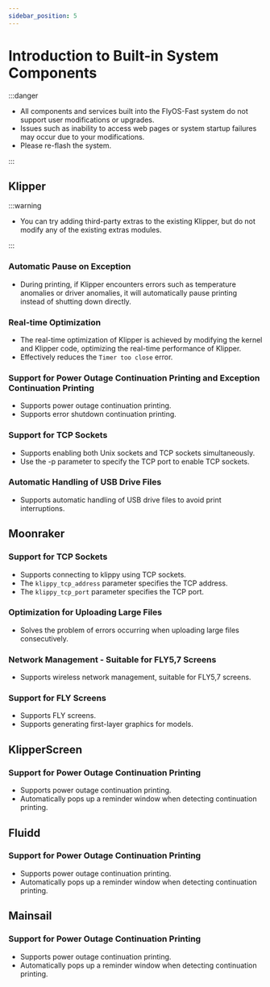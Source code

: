 ```yaml
---
sidebar_position: 5
---
```


# Introduction to Built-in System Components

:::danger

- All components and services built into the FlyOS-Fast system do not support user modifications or upgrades.
- Issues such as inability to access web pages or system startup failures may occur due to your modifications.
- Please re-flash the system.

:::

## Klipper

:::warning

- You can try adding third-party extras to the existing Klipper, but do not modify any of the existing extras modules.

:::

### Automatic Pause on Exception

- During printing, if Klipper encounters errors such as temperature anomalies or driver anomalies, it will automatically pause printing instead of shutting down directly.

### Real-time Optimization

- The real-time optimization of Klipper is achieved by modifying the kernel and Klipper code, optimizing the real-time performance of Klipper.
- Effectively reduces the `Timer too close` error.

### Support for Power Outage Continuation Printing and Exception Continuation Printing

- Supports power outage continuation printing.
- Supports error shutdown continuation printing.

### Support for TCP Sockets

- Supports enabling both Unix sockets and TCP sockets simultaneously.
- Use the -p parameter to specify the TCP port to enable TCP sockets.

### Automatic Handling of USB Drive Files

- Supports automatic handling of USB drive files to avoid print interruptions.

## Moonraker

### Support for TCP Sockets

- Supports connecting to klippy using TCP sockets.
- The `klippy_tcp_address` parameter specifies the TCP address.
- The `klippy_tcp_port` parameter specifies the TCP port.

### Optimization for Uploading Large Files

- Solves the problem of errors occurring when uploading large files consecutively.

### Network Management - Suitable for FLY5,7 Screens

- Supports wireless network management, suitable for FLY5,7 screens.

### Support for FLY Screens

- Supports FLY screens.
- Supports generating first-layer graphics for models.

## KlipperScreen

### Support for Power Outage Continuation Printing

- Supports power outage continuation printing.
- Automatically pops up a reminder window when detecting continuation printing.

## Fluidd

### Support for Power Outage Continuation Printing

- Supports power outage continuation printing.
- Automatically pops up a reminder window when detecting continuation printing.

## Mainsail

### Support for Power Outage Continuation Printing

- Supports power outage continuation printing.
- Automatically pops up a reminder window when detecting continuation printing.